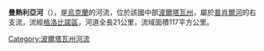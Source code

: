 '''曼熱利亞河'''（{{lang-uk|Манжелія}}），是[[烏克蘭|烏克蘭]]的河流，位於該國中部[[波爾塔瓦州|波爾塔瓦州]]，屬於[[普肖爾河|普肖爾河]]的右支流，流經[[格洛比諾區|格洛比諾區]]，河道全長21公里，流域面積117平方公里。

{{DEFAULTSORT:Манжелія (річка)}}
[[Category:波爾塔瓦州河流|Category:波爾塔瓦州河流]]


{{Ukraine-river-stub}}